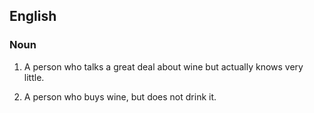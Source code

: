 ==English==

===Noun===
{{en-noun|head=[[wine]] [[tosser]]}}

# {{context|slang|idiomatic}} A person who talks a great deal about wine but actually knows very little. 
# {{context|slang|idiomatic}} A person who buys wine, but does not drink it.